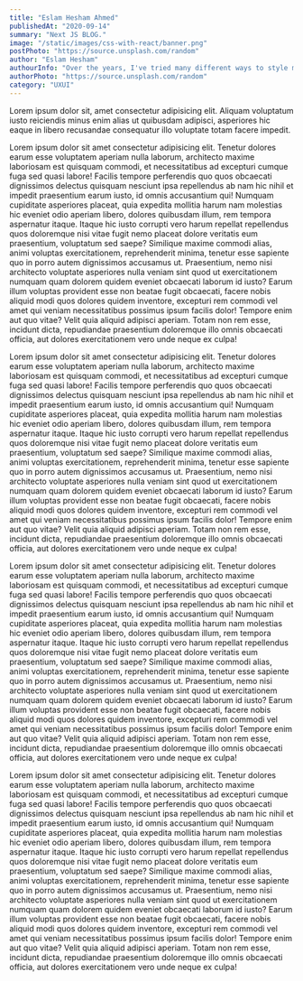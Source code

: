 ```yaml
---
title: "Eslam Hesham Ahmed"
publishedAt: "2020-09-14"
summary: "Next JS BLOG."
image: "/static/images/css-with-react/banner.png"
postPhoto: "https://source.unsplash.com/random"
author: "Eslam Hesham"
authourInfo: "Over the years, I've tried many different ways to style my React apps"
authorPhoto: "https://source.unsplash.com/random"
category: "UXUI"
---
```


Lorem ipsum dolor sit, amet consectetur adipisicing elit. Aliquam voluptatum iusto reiciendis minus enim alias ut quibusdam adipisci, asperiores hic eaque in libero recusandae consequatur illo voluptate totam facere impedit.

Lorem ipsum dolor sit amet consectetur adipisicing elit. Tenetur dolores earum esse voluptatem aperiam nulla laborum, architecto maxime laboriosam est quisquam commodi, et necessitatibus ad excepturi cumque fuga sed quasi labore! Facilis tempore perferendis quo quos obcaecati dignissimos delectus quisquam nesciunt ipsa repellendus ab nam hic nihil et impedit praesentium earum iusto, id omnis accusantium qui! Numquam cupiditate asperiores placeat, quia expedita mollitia harum nam molestias hic eveniet odio aperiam libero, dolores quibusdam illum, rem tempora aspernatur itaque. Itaque hic iusto corrupti vero harum repellat repellendus quos doloremque nisi vitae fugit nemo placeat dolore veritatis eum praesentium, voluptatum sed saepe? Similique maxime commodi alias, animi voluptas exercitationem, reprehenderit minima, tenetur esse sapiente quo in porro autem dignissimos accusamus ut. Praesentium, nemo nisi architecto voluptate asperiores nulla veniam sint quod ut exercitationem numquam quam dolorem quidem eveniet obcaecati laborum id iusto? Earum illum voluptas provident esse non beatae fugit obcaecati, facere nobis aliquid modi quos dolores quidem inventore, excepturi rem commodi vel amet qui veniam necessitatibus possimus ipsum facilis dolor! Tempore enim aut quo vitae? Velit quia aliquid adipisci aperiam. Totam non rem esse, incidunt dicta, repudiandae praesentium doloremque illo omnis obcaecati officia, aut dolores exercitationem vero unde neque ex culpa!

Lorem ipsum dolor sit amet consectetur adipisicing elit. Tenetur dolores earum esse voluptatem aperiam nulla laborum, architecto maxime laboriosam est quisquam commodi, et necessitatibus ad excepturi cumque fuga sed quasi labore! Facilis tempore perferendis quo quos obcaecati dignissimos delectus quisquam nesciunt ipsa repellendus ab nam hic nihil et impedit praesentium earum iusto, id omnis accusantium qui! Numquam cupiditate asperiores placeat, quia expedita mollitia harum nam molestias hic eveniet odio aperiam libero, dolores quibusdam illum, rem tempora aspernatur itaque. Itaque hic iusto corrupti vero harum repellat repellendus quos doloremque nisi vitae fugit nemo placeat dolore veritatis eum praesentium, voluptatum sed saepe? Similique maxime commodi alias, animi voluptas exercitationem, reprehenderit minima, tenetur esse sapiente quo in porro autem dignissimos accusamus ut. Praesentium, nemo nisi architecto voluptate asperiores nulla veniam sint quod ut exercitationem numquam quam dolorem quidem eveniet obcaecati laborum id iusto? Earum illum voluptas provident esse non beatae fugit obcaecati, facere nobis aliquid modi quos dolores quidem inventore, excepturi rem commodi vel amet qui veniam necessitatibus possimus ipsum facilis dolor! Tempore enim aut quo vitae? Velit quia aliquid adipisci aperiam. Totam non rem esse, incidunt dicta, repudiandae praesentium doloremque illo omnis obcaecati officia, aut dolores exercitationem vero unde neque ex culpa!

Lorem ipsum dolor sit amet consectetur adipisicing elit. Tenetur dolores earum esse voluptatem aperiam nulla laborum, architecto maxime laboriosam est quisquam commodi, et necessitatibus ad excepturi cumque fuga sed quasi labore! Facilis tempore perferendis quo quos obcaecati dignissimos delectus quisquam nesciunt ipsa repellendus ab nam hic nihil et impedit praesentium earum iusto, id omnis accusantium qui! Numquam cupiditate asperiores placeat, quia expedita mollitia harum nam molestias hic eveniet odio aperiam libero, dolores quibusdam illum, rem tempora aspernatur itaque. Itaque hic iusto corrupti vero harum repellat repellendus quos doloremque nisi vitae fugit nemo placeat dolore veritatis eum praesentium, voluptatum sed saepe? Similique maxime commodi alias, animi voluptas exercitationem, reprehenderit minima, tenetur esse sapiente quo in porro autem dignissimos accusamus ut. Praesentium, nemo nisi architecto voluptate asperiores nulla veniam sint quod ut exercitationem numquam quam dolorem quidem eveniet obcaecati laborum id iusto? Earum illum voluptas provident esse non beatae fugit obcaecati, facere nobis aliquid modi quos dolores quidem inventore, excepturi rem commodi vel amet qui veniam necessitatibus possimus ipsum facilis dolor! Tempore enim aut quo vitae? Velit quia aliquid adipisci aperiam. Totam non rem esse, incidunt dicta, repudiandae praesentium doloremque illo omnis obcaecati officia, aut dolores exercitationem vero unde neque ex culpa!

Lorem ipsum dolor sit amet consectetur adipisicing elit. Tenetur dolores earum esse voluptatem aperiam nulla laborum, architecto maxime laboriosam est quisquam commodi, et necessitatibus ad excepturi cumque fuga sed quasi labore! Facilis tempore perferendis quo quos obcaecati dignissimos delectus quisquam nesciunt ipsa repellendus ab nam hic nihil et impedit praesentium earum iusto, id omnis accusantium qui! Numquam cupiditate asperiores placeat, quia expedita mollitia harum nam molestias hic eveniet odio aperiam libero, dolores quibusdam illum, rem tempora aspernatur itaque. Itaque hic iusto corrupti vero harum repellat repellendus quos doloremque nisi vitae fugit nemo placeat dolore veritatis eum praesentium, voluptatum sed saepe? Similique maxime commodi alias, animi voluptas exercitationem, reprehenderit minima, tenetur esse sapiente quo in porro autem dignissimos accusamus ut. Praesentium, nemo nisi architecto voluptate asperiores nulla veniam sint quod ut exercitationem numquam quam dolorem quidem eveniet obcaecati laborum id iusto? Earum illum voluptas provident esse non beatae fugit obcaecati, facere nobis aliquid modi quos dolores quidem inventore, excepturi rem commodi vel amet qui veniam necessitatibus possimus ipsum facilis dolor! Tempore enim aut quo vitae? Velit quia aliquid adipisci aperiam. Totam non rem esse, incidunt dicta, repudiandae praesentium doloremque illo omnis obcaecati officia, aut dolores exercitationem vero unde neque ex culpa!
